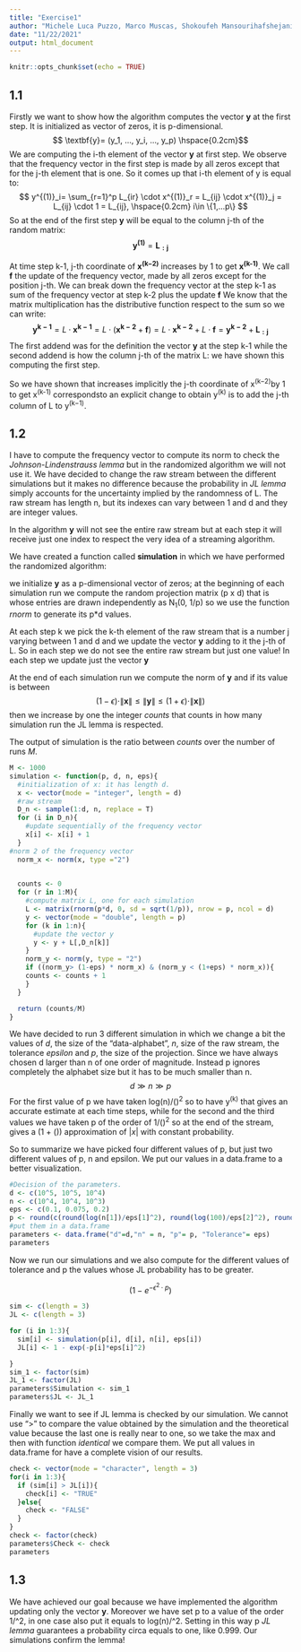 ```yaml
---
title: "Exercise1"
author: "Michele Luca Puzzo, Marco Muscas, Shokoufeh Mansourihafshejani"
date: "11/22/2021"
output: html_document
---
```


```r
knitr::opts_chunk$set(echo = TRUE)
```

## 1.1
Firstly we want to show how the algorithm computes the vector **y** at the first step. It is initialized as vector of zeros, it is p-dimensional. 
$$ \textbf{y}= (y_1, ..., y_i, ..., y_p) \hspace{0.2cm}$$
We are computing the i-th element of the vector **y** at first step. We observe that the frequency vector in the first step is made by all zeros except that for the j-th element that is one.
So it comes up that i-th element of y is equal to:
$$ y^{(1)}_i= \sum_{r=1}^p L_{ir} \cdot x^{(1)}_r = L_{ij} \cdot x^{(1)}_j = L_{ij} \cdot 1 = L_{ij}, \hspace{0.2cm} i\in \{1,...p\} $$
So at the end of the first step **y** will be equal to the column j-th of the random matrix: 
$$ \mathbf{y^{(1)}}= \mathbf{L_{:j}} $$

At time step k-1, j-th coordinate of **x^(k−2)^** increases by 1 to get **x^(k-1)^**. We call **f** the update of the frequency vector, made by all zeros except for the position j-th. We can break down the frequency vector at the step k-1 as sum of the frequency vector at step k-2 plus the update **f**
We know that the matrix multiplication has the distributive function respect to the sum so we can write:
$$ \mathbf{y^{k-1}} = L \cdot \mathbf{x^{k-1}} = L \cdot (\mathbf{x^{k-2}} + \mathbf{f}) = L \cdot \mathbf{x^{k-2}} + L \cdot  \mathbf{f} =  \mathbf{y^{k-2}} + \mathbf{L_{:j}}$$
The first addend was for the definition the vector **y** at the step k-1 while the second addend is how the column j-th of the matrix L: we have shown this computing the first step. 

So we have shown that increases implicitly the j-th coordinate of x^(k−2)^by 1 to get x^(k-1)^ correspondsto an explicit change to obtain y^(k)^ is to add the j-th column of L to y^(k−1)^.

## 1.2

I have to compute the frequency vector to compute its norm to check the *Johnson-Lindenstrauss lemma* but in the randomized algorithm we will not use it. We have decided to change the raw stream between the different simulations but it makes no difference because the probability in *JL lemma* simply accounts for the uncertainty implied by the randomness of L. The raw stream has length n, but its indexes can vary between 1 and d and they are integer values. 

In the algorithm **y** will not see the entire raw stream but at each step it will receive just one index to respect the very idea of a streaming algorithm. 


We have created a function called **simulation** in which we have performed the randomized algorithm:

we initialize **y** as a p-dimensional vector of zeros; 
at the beginning of each simulation run we compute the random projection matrix (p x d) that is whose entries are drawn independently as N~1~(0, 1/p) so we use the function *rnorm* to generate its p*d values. 

At each step k we pick the k-th element of the raw stream that is a number j varying between 1 and d and we update the vector **y** adding to it the j-th of L. So in each step we do not see the entire raw stream but just one value! In each step we update just the vector **y**

At the end of each simulation run we compute the norm of **y** and if its value is between
$$ (1- \epsilon) \cdot \|\textbf{x}\| \le \|\textbf{y}\| \le (1 + \epsilon) \cdot \|\textbf{x}\|)$$ 
then we increase by one the integer *counts* that counts in how many simulation run the JL lemma is respected. 

The output of simulation is the ratio between *counts* over the number of runs *M*.

```r
M <- 1000
simulation <- function(p, d, n, eps){
  #initialization of x: it has length d.  
  x <- vector(mode = "integer", length = d)
  #raw stream 
  D_n <- sample(1:d, n, replace = T)
  for (i in D_n){
    #update sequentially of the frequency vector 
    x[i] <- x[i] + 1 
  }
#norm 2 of the frequency vector
  norm_x <- norm(x, type ="2")
  

  counts <- 0
  for (r in 1:M){
    #compute matrix L, one for each simulation 
    L <- matrix(rnorm(p*d, 0, sd = sqrt(1/p)), nrow = p, ncol = d)
    y <- vector(mode = "double", length = p)
    for (k in 1:n){
      #update the vector y
      y <- y + L[,D_n[k]]
    }
    norm_y <- norm(y, type = "2")
    if ((norm_y> (1-eps) * norm_x) & (norm_y < (1+eps) * norm_x)){
    counts <- counts + 1 
    }
  }

  return (counts/M)
}
```

We have decided to run 3 different simulation in which we change a bit the values of *d*, the size of the “data-alphabet”, *n*, size of the raw stream, the tolerance *epsilon* and *p*, the size of the projection.
Since we have always chosen d larger than n of one order of magnitude. Instead p ignores completely
the alphabet size  but it has to be much smaller than n. 
$$d\gg n \gg p $$
For the first value of p we have taken log(n)/\(\epsilon\)^2^ so to have y^(k)^ that gives an accurate estimate at each time steps, while for the second and the third values we have taken p of the order of 1/\(\epsilon\)^2^ so at the end of the stream, gives a (1 + \(\epsilon\)) approximation of $|x|$ with constant probability.

So to summarize we have picked four different values of p, but just two different values of p, n and epsilon. We put our values in a data.frame to a better visualization. 

```r
#Decision of the parameters.  
d <- c(10^5, 10^5, 10^4)
n <- c(10^4, 10^4, 10^3)
eps <- c(0.1, 0.075, 0.2)
p <- round(c(round(log(n[1])/eps[1]^2), round(log(100)/eps[2]^2), round(log(50)/eps[3]^2)))
#put them in a data.frame
parameters <- data.frame("d"=d,"n" = n, "p"= p, "Tolerance"= eps) 
parameters
```

Now we run our simulations and we also compute for the different values of tolerance and p the values whose JL probability has to be greater. 

$$ (1- e^{-\epsilon^2 \cdot p}) $$
```r
sim <- c(length = 3)
JL <- c(length = 3)

for (i in 1:3){
  sim[i] <- simulation(p[i], d[i], n[i], eps[i])
  JL[i] <- 1 - exp(-p[i]*eps[i]^2)

}
sim_1 <- factor(sim)
JL_1 <- factor(JL)
parameters$Simulation <- sim_1
parameters$JL <- JL_1

```

Finally we want to see if JL lemma is checked by our simulation. We cannot use ">" to compare the value obtained by the simulation and the theoretical value because the last one is really near to one, so we take the max and then with function *identical* we compare them. We put all values in data.frame for have a complete vision of our results. 

```r
check <- vector(mode = "character", length = 3)
for(i in 1:3){
  if (sim[i] > JL[i]){
    check[i] <- "TRUE"
  }else{
    check <- "FALSE"
  }
}
check <- factor(check)
parameters$Check <- check
parameters
```

## 1.3

We have achieved our goal because we have implemented the algorithm updating only the vector **y**. Moreover we have set p to a value of the order 1/\epsilon^2, in one case also put it equals to log(n)/\epsilon^2. Setting in this way p *JL lemma* guarantees a probability circa equals to one, like 0.999. Our simulations confirm the lemma! 


